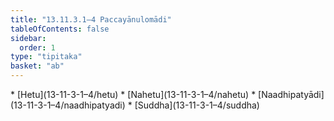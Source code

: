```yaml
---
title: "13.11.3.1–4 Paccayānulomādi"
tableOfContents: false
sidebar:
  order: 1
type: "tipitaka"
basket: "ab"
---
```



<DynamicBreadcrumb />



<TableOfContents>
* [Hetu](13-11-3-1–4/hetu)
* [Nahetu](13-11-3-1–4/nahetu)
* [Naadhipatyādi](13-11-3-1–4/naadhipatyadi)
* [Suddha](13-11-3-1–4/suddha)
</TableOfContents>